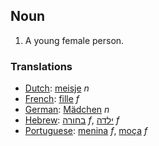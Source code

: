 ==Noun==
#A young female person.

===Translations===
*[[Dutch]]: [[meisje]] ''n''
*[[French]]: [[fille]] ''f''
*[[German]]: [[Mädchen]] ''n''
*[[Hebrew]]: [[בחורה]] ''f'', [[ילדה]] ''f''
*[[Portuguese]]: [[menina]] ''f'', [[moça]] ''f''